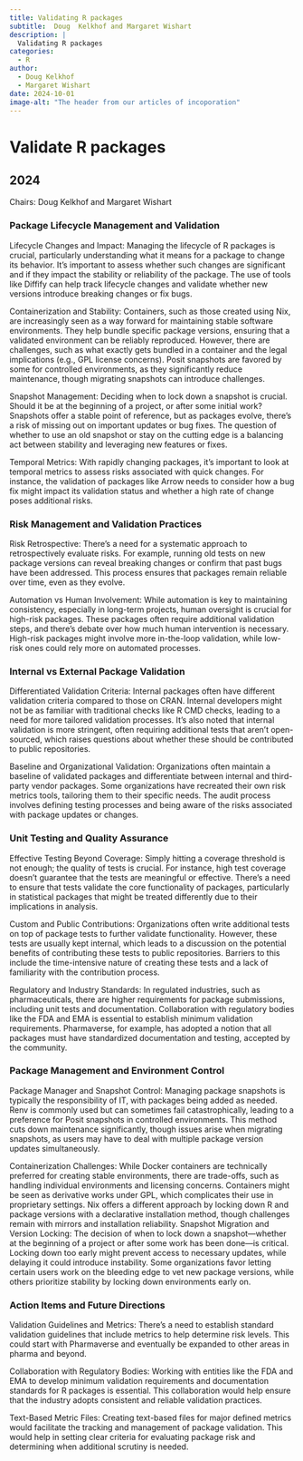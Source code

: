 ```yaml
---
title: Validating R packages
subtitle:  Doug  Kelkhof and Margaret Wishart
description: |
  Validating R packages
categories:
  - R
author: 
  - Doug Kelkhof
  - Margaret Wishart
date: 2024-10-01
image-alt: "The header from our articles of incoporation"
---
```


# Validate R packages

## 2024

Chairs: Doug  Kelkhof and Margaret Wishart

### Package Lifecycle Management and Validation

Lifecycle Changes and Impact: Managing the lifecycle of R packages is crucial, particularly understanding what it means for a package to change its behavior. It's important to assess whether such changes are significant and if they impact the stability or reliability of the package. The use of tools like Diffify can help track lifecycle changes and validate whether new versions introduce breaking changes or fix bugs.

Containerization and Stability: Containers, such as those created using Nix, are increasingly seen as a way forward for maintaining stable software environments. They help bundle specific package versions, ensuring that a validated environment can be reliably reproduced. However, there are challenges, such as what exactly gets bundled in a container and the legal implications (e.g., GPL license concerns). Posit snapshots are favored by some for controlled environments, as they significantly reduce maintenance, though migrating snapshots can introduce challenges.

Snapshot Management: Deciding when to lock down a snapshot is crucial. Should it be at the beginning of a project, or after some initial work? Snapshots offer a stable point of reference, but as packages evolve, there’s a risk of missing out on important updates or bug fixes. The question of whether to use an old snapshot or stay on the cutting edge is a balancing act between stability and leveraging new features or fixes.

Temporal Metrics: With rapidly changing packages, it’s important to look at temporal metrics to assess risks associated with quick changes. For instance, the validation of packages like Arrow needs to consider how a bug fix might impact its validation status and whether a high rate of change poses additional risks.

### Risk Management and Validation Practices

Risk Retrospective: There’s a need for a systematic approach to retrospectively evaluate risks. For example, running old tests on new package versions can reveal breaking changes or confirm that past bugs have been addressed. This process ensures that packages remain reliable over time, even as they evolve.

Automation vs Human Involvement: While automation is key to maintaining consistency, especially in long-term projects, human oversight is crucial for high-risk packages. These packages often require additional validation steps, and there’s debate over how much human intervention is necessary. High-risk packages might involve more in-the-loop validation, while low-risk ones could rely more on automated processes.

### Internal vs External Package Validation

Differentiated Validation Criteria: Internal packages often have different validation criteria compared to those on CRAN. Internal developers might not be as familiar with traditional checks like R CMD checks, leading to a need for more tailored validation processes. It’s also noted that internal validation is more stringent, often requiring additional tests that aren’t open-sourced, which raises questions about whether these should be contributed to public repositories.

Baseline and Organizational Validation: Organizations often maintain a baseline of validated packages and differentiate between internal and third-party vendor packages. Some organizations have recreated their own risk metrics tools, tailoring them to their specific needs. The audit process involves defining testing processes and being aware of the risks associated with package updates or changes.

### Unit Testing and Quality Assurance

Effective Testing Beyond Coverage: Simply hitting a coverage threshold is not enough; the quality of tests is crucial. For instance, high test coverage doesn’t guarantee that the tests are meaningful or effective. There’s a need to ensure that tests validate the core functionality of packages, particularly in statistical packages that might be treated differently due to their implications in analysis.

Custom and Public Contributions: Organizations often write additional tests on top of package tests to further validate functionality. However, these tests are usually kept internal, which leads to a discussion on the potential benefits of contributing these tests to public repositories. Barriers to this include the time-intensive nature of creating these tests and a lack of familiarity with the contribution process.

Regulatory and Industry Standards: In regulated industries, such as pharmaceuticals, there are higher requirements for package submissions, including unit tests and documentation. Collaboration with regulatory bodies like the FDA and EMA is essential to establish minimum validation requirements. Pharmaverse, for example, has adopted a notion that all packages must have standardized documentation and testing, accepted by the community.

### Package Management and Environment Control

Package Manager and Snapshot Control: Managing package snapshots is typically the responsibility of IT, with packages being added as needed. Renv is commonly used but can sometimes fail catastrophically, leading to a preference for Posit snapshots in controlled environments. This method cuts down maintenance significantly, though issues arise when migrating snapshots, as users may have to deal with multiple package version updates simultaneously.

Containerization Challenges: While Docker containers are technically preferred for creating stable environments, there are trade-offs, such as handling individual environments and licensing concerns. Containers might be seen as derivative works under GPL, which complicates their use in proprietary settings. Nix offers a different approach by locking down R and package versions with a declarative installation method, though challenges remain with mirrors and installation reliability.
Snapshot Migration and Version Locking: The decision of when to lock down a snapshot—whether at the beginning of a project or after some work has been done—is critical. Locking down too early might prevent access to necessary updates, while delaying it could introduce instability. Some organizations favor letting certain users work on the bleeding edge to vet new package versions, while others prioritize stability by locking down environments early on.

### Action Items and Future Directions

Validation Guidelines and Metrics: There’s a need to establish standard validation guidelines that include metrics to help determine risk levels. This could start with Pharmaverse and eventually be expanded to other areas in pharma and beyond.

Collaboration with Regulatory Bodies: Working with entities like the FDA and EMA to develop minimum validation requirements and documentation standards for R packages is essential. This collaboration would help ensure that the industry adopts consistent and reliable validation practices.

Text-Based Metric Files: Creating text-based files for major defined metrics would facilitate the tracking and management of package validation. This would help in setting clear criteria for evaluating package risk and determining when additional scrutiny is needed.
